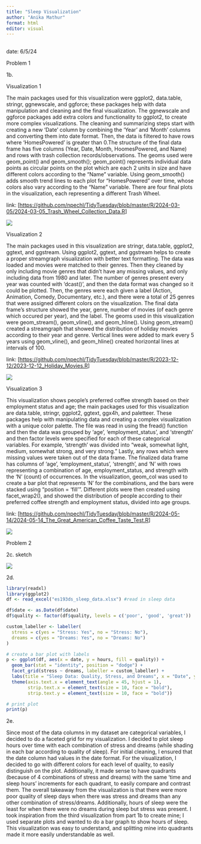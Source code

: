 ```yaml
---
title: "Sleep Visualization"
author: "Anika Mathur"
format: html
editor: visual
---
```


## 

date: 6/5/24

Problem 1

1b.

Visualization 1

The main packages used for this visualization were ggplot2, data.table, stringr, ggnewscale, and ggforce; these packages help with data manipulation and cleaning and the final visualization. The ggnewscale and ggforce packages add extra colors and functionality to ggplot2, to create more complex visualizations. The cleaning and summarizing steps start with creating a new ‘Date’ column by combining the ‘Year’ and ‘Month’ columns and converting them into date format. Then, the data is filtered to have rows where ‘HomesPowered’ is greater than 0.The structure of the final data frame has five columns (Year, Date, Month, HoomesPowered, and Name) and rows with trash collection records/observations. The geoms used were geom_point() and geom_smooth(); geom_point() represents individual data points as circular points on the plot which are each 2 units in size and have different colors according to the “Name” variable. Using geom_smooth() adds smooth trend lines to each plot for “HomesPowered” over time, whose colors also vary according to the “Name” variable. There are four final plots in the visualization, each representing a different Trash Wheel.

link: \[<https://github.com/npechl/TidyTuesday/blob/master/R/2024-03-05/2024-03-05_Trash_Wheel_Collection_Data.R>\]

![](visualization_1.png)

Visualization 2

The main packages used in this visualization are stringr, data.table, ggplot2, ggtext, and ggstream. Using ggplot2, ggtext, and ggstream helps to create a proper streamgraph visualization with better text formatting. The data was loaded and movies were matched to their genres. Then they cleaned by only including movie genres that didn’t have any missing values, and only including data from 1980 and later. The number of genres present every year was counted with ‘dcast()’, and then the data format was changed so it could be plotted. Then, the genres were each given a label (Action, Animation, Comedy, Documentary, etc.), and there were a total of 25 genres that were assigned different colors on the visualization. The final data frame’s structure showed the year, genre, number of movies (of each genre which occured per year), and the label. The geoms used in this visualization were geom_stream(), geom_vline(), and geom_hline(). Using geom_stream() created a streamgraph that showed the distribution of holiday movies according to their year and genre. Vertical lines were added to mark every 5 years using geom_vline(), and geom_hline() created horizontal lines at intervals of 100.

link: \[<https://github.com/npechl/TidyTuesday/blob/master/R/2023-12-12/2023-12-12_Holiday_Movies.R>\]

![](visualization_2.png)

Visualization 3

This visualization shows people’s preferred coffee strength based on their employment status and age; the main packages used for this visualization are data.table, stringr, ggplot2, ggtext, ggx4h, and paletteer. These packages help with manipulating data and creating a complex visualization with a unique color palette. The file was read in using the fread() function and then the data was grouped by ‘age’, ‘employment_status’, and ‘strength’ and then factor levels were specified for each of these categorical variables. For example, ‘strength’ was divided into “weak, somewhat light, medium, somewhat strong, and very strong.” Lastly, any rows which were missing values were taken out of the data frame. The finalized data frame has columns of ‘age’, ‘employment_status’, ‘strength’, and ‘N’ with rows representing a combination of age, employment_status, and strength with the ‘N’ (count) of occurrences. In the visualization, geom_col was used to create a bar plot that represents ‘N’ for the combinations, and the bars were stacked using “position = ‘fill’”. Different plots were then created using facet_wrap2(), and showed the distribution of people according to their preferred coffee strength and employment status, divided into age groups.

link: \[<https://github.com/npechl/TidyTuesday/blob/master/R/2024-05-14/2024-05-14_The_Great_American_Coffee_Taste_Test.R>\]

![](visualization_3.png)

Problem 2

2c. sketch

![](problem2c_sketch.png)

2d.

```r

library(readxl)
library(ggplot2)
df <- read_excel("es193ds_sleep_data.xlsx") #read in sleep data

df$date <- as.Date(df$date)
df$quality <- factor(df$quality, levels = c('poor', 'good', 'great'))

custom_labeller <- labeller(
  stress = c(yes = "Stress: Yes", no = "Stress: No"),
  dreams = c(yes = "Dreams: Yes", no = "Dreams: No")
)

# create a bar plot with labels
p <- ggplot(df, aes(x = date, y = hours, fill = quality)) +
  geom_bar(stat = "identity", position = "dodge") +
  facet_grid(stress ~ dreams, labeller = custom_labeller) +
  labs(title = "Sleep Data: Quality, Stress, and Dreams", x = "Date", y = "Hours of Sleep", fill = "Quality") +
  theme(axis.text.x = element_text(angle = 45, hjust = 1),
        strip.text.x = element_text(size = 10, face = "bold"),
        strip.text.y = element_text(size = 10, face = "bold"))

# print plot
print(p)
```

2e.

Since most of the data columns in my dataset are categorical variables, I decided to do a faceted grid for my visualization. I decided to plot sleep hours over time with each combination of stress and dreams (while shading in each bar according to quality of sleep). For initial cleaning, I ensured that the date column had values in the date format. For the visualization, I decided to go with different colors for each level of quality, to easily distinguish on the plot. Additionally, it made sense to have quadrants (because of 4 combinations of stress and dreams) with the same 'time and sleep hours' increments for each quadrant, to easily compare and contrast them. The overall takeaway from the visualization is that there were more poor quality of sleep days when there was stress and dreams than any other combination of stress/dreams. Additionally, hours of sleep were the least for when there were no dreams during sleep but stress was present. I took inspiration from the third visualization from part 1b to create mine; I used separate plots and wanted to do a bar graph to show hours of sleep. This visualization was easy to understand, and splitting mine into quadrants made it more easily understandable as well.
